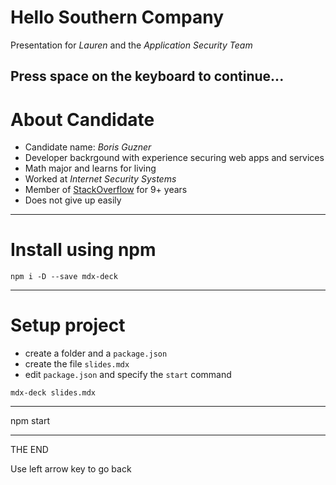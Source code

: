 # Hello Southern Company
Presentation for *Lauren* and the *Application Security Team*

Press **space** on the keyboard to continue...
--- 
# About Candidate

<Steps>

- Candidate name: *Boris Guzner*
- Developer backrgound with experience securing web apps and services
- Math major and learns for living
- Worked at *Internet Security Systems*
- Member of [StackOverflow](https://stackoverflow.com/users/3220060/regmagik) for 9+ years
- Does not give up easily

</Steps>

--- 

# Install using npm
```
npm i -D --save mdx-deck
```
--- 

# Setup project
- create a folder and a ```package.json```
- create the  file ```slides.mdx``` 
- edit ```package.json``` and specify the ```start``` command
```
mdx-deck slides.mdx
```
--- 

npm start

---

THE END

Use left arrow key to go back
